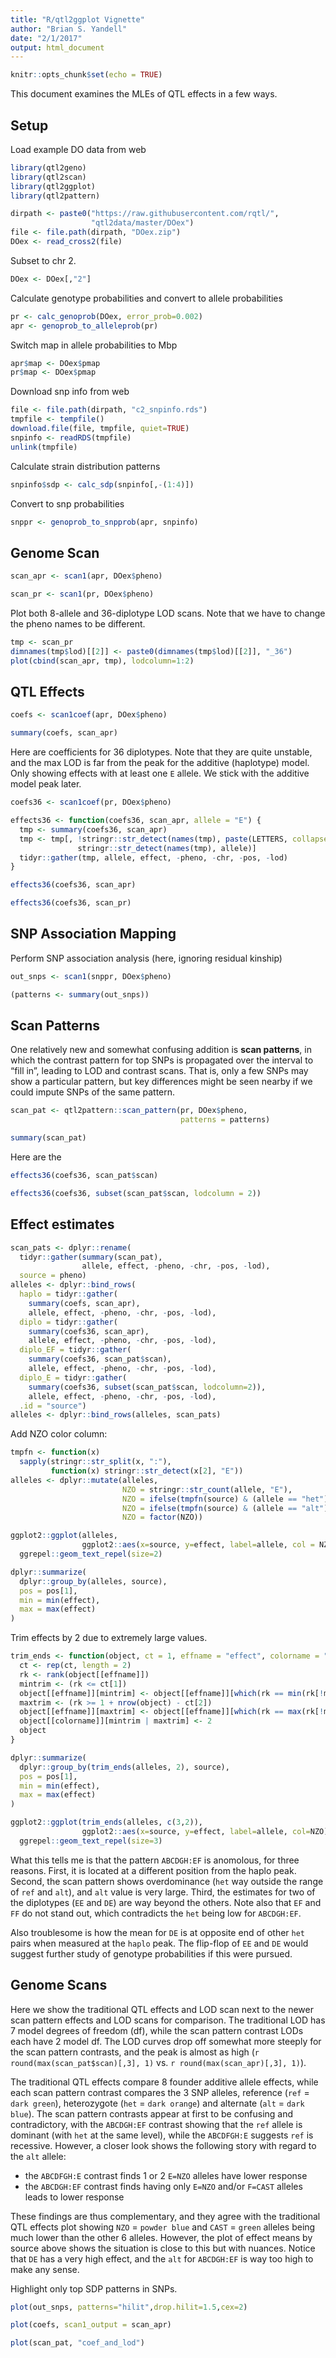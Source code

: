 ```yaml
---
title: "R/qtl2ggplot Vignette"
author: "Brian S. Yandell"
date: "2/1/2017"
output: html_document
---
```


```r
knitr::opts_chunk$set(echo = TRUE)
```

This document examines the MLEs of QTL effects in a few ways.

## Setup

Load example DO data from web

```r
library(qtl2geno)
library(qtl2scan)
library(qtl2ggplot)
library(qtl2pattern)
```

```r
dirpath <- paste0("https://raw.githubusercontent.com/rqtl/",
                  "qtl2data/master/DOex")
file <- file.path(dirpath, "DOex.zip")
DOex <- read_cross2(file)
```

Subset to chr 2.

```r
DOex <- DOex[,"2"]
```

Calculate genotype probabilities and convert to allele probabilities

```r
pr <- calc_genoprob(DOex, error_prob=0.002)
apr <- genoprob_to_alleleprob(pr)
```

Switch map in allele probabilities to Mbp

```r
apr$map <- DOex$pmap
pr$map <- DOex$pmap
```

Download snp info from web

```r
file <- file.path(dirpath, "c2_snpinfo.rds")
tmpfile <- tempfile()
download.file(file, tmpfile, quiet=TRUE)
snpinfo <- readRDS(tmpfile)
unlink(tmpfile)
```

Calculate strain distribution patterns

```r
snpinfo$sdp <- calc_sdp(snpinfo[,-(1:4)])
```

Convert to snp probabilities

```r
snppr <- genoprob_to_snpprob(apr, snpinfo)
```

## Genome Scan

```r
scan_apr <- scan1(apr, DOex$pheno)
```

```r
scan_pr <- scan1(pr, DOex$pheno)
```

Plot both 8-allele and 36-diplotype LOD scans. Note that we have to change the pheno names to be different.

```r
tmp <- scan_pr
dimnames(tmp$lod)[[2]] <- paste0(dimnames(tmp$lod)[[2]], "_36")
plot(cbind(scan_apr, tmp), lodcolumn=1:2)
```


## QTL Effects

```r
coefs <- scan1coef(apr, DOex$pheno)
```

```r
summary(coefs, scan_apr)
```

Here are coefficients for 36 diplotypes. Note that they are quite unstable, and the max LOD is far from the peak for the additive (haplotype) model. Only showing effects with at least one `E` allele. We stick with the additive model peak later.

```r
coefs36 <- scan1coef(pr, DOex$pheno)
```

```r
effects36 <- function(coefs36, scan_apr, allele = "E") {
  tmp <- summary(coefs36, scan_apr)
  tmp <- tmp[, !stringr::str_detect(names(tmp), paste(LETTERS, collapse="|")) | 
               stringr::str_detect(names(tmp), allele)]
  tidyr::gather(tmp, allele, effect, -pheno, -chr, -pos, -lod)
}
```

```r
effects36(coefs36, scan_apr)
```

```r
effects36(coefs36, scan_pr)
```

## SNP Association Mapping

Perform SNP association analysis (here, ignoring residual kinship)

```r
out_snps <- scan1(snppr, DOex$pheno)
```

```r
(patterns <- summary(out_snps))
```

## Scan Patterns

One relatively new and somewhat confusing addition is **scan patterns**, in which the contrast pattern for top SNPs is propagated over the interval to "fill in", leading to LOD and contrast scans. That is, only a few SNPs may show a particular pattern, but key differences might be seen nearby if we could impute SNPs of the same pattern.

```r
scan_pat <- qtl2pattern::scan_pattern(pr, DOex$pheno, 
                                      patterns = patterns)
```

```r
summary(scan_pat)
```

Here are the 
```r
effects36(coefs36, scan_pat$scan)
```

```r
effects36(coefs36, subset(scan_pat$scan, lodcolumn = 2))
```


## Effect estimates

```r
scan_pats <- dplyr::rename(
  tidyr::gather(summary(scan_pat),
                allele, effect, -pheno, -chr, -pos, -lod),
  source = pheno)
alleles <- dplyr::bind_rows(
  haplo = tidyr::gather(
    summary(coefs, scan_apr), 
    allele, effect, -pheno, -chr, -pos, -lod),
  diplo = tidyr::gather(
    summary(coefs36, scan_apr), 
    allele, effect, -pheno, -chr, -pos, -lod),
  diplo_EF = tidyr::gather(
    summary(coefs36, scan_pat$scan), 
    allele, effect, -pheno, -chr, -pos, -lod),
  diplo_E = tidyr::gather(
    summary(coefs36, subset(scan_pat$scan, lodcolumn=2)), 
    allele, effect, -pheno, -chr, -pos, -lod),
  .id = "source")
alleles <- dplyr::bind_rows(alleles, scan_pats)
```

Add NZO color column:

```r
tmpfn <- function(x) 
  sapply(stringr::str_split(x, ":"), 
         function(x) stringr::str_detect(x[2], "E"))
alleles <- dplyr::mutate(alleles,
                         NZO = stringr::str_count(allele, "E"),
                         NZO = ifelse(tmpfn(source) & (allele == "het"), 1, NZO),
                         NZO = ifelse(tmpfn(source) & (allele == "alt"), 2, NZO),
                         NZO = factor(NZO))

```

```r
ggplot2::ggplot(alleles, 
                ggplot2::aes(x=source, y=effect, label=allele, col = NZO)) +
  ggrepel::geom_text_repel(size=2)
```

```r
dplyr::summarize(
  dplyr::group_by(alleles, source),
  pos = pos[1],
  min = min(effect),
  max = max(effect)
)
```

Trim effects by 2 due to extremely large values.

```r
trim_ends <- function(object, ct = 1, effname = "effect", colorname = "NZO") {
  ct <- rep(ct, length = 2)
  rk <- rank(object[[effname]])
  mintrim <- (rk <= ct[1])
  object[[effname]][mintrim] <- object[[effname]][which(rk == min(rk[!mintrim]))[1]]
  maxtrim <- (rk >= 1 + nrow(object) - ct[2])
  object[[effname]][maxtrim] <- object[[effname]][which(rk == max(rk[!maxtrim]))[1]]
  object[[colorname]][mintrim | maxtrim] <- 2
  object
}
```

```r
dplyr::summarize(
  dplyr::group_by(trim_ends(alleles, 2), source),
  pos = pos[1],
  min = min(effect),
  max = max(effect)
)
```

```r
ggplot2::ggplot(trim_ends(alleles, c(3,2)), 
                ggplot2::aes(x=source, y=effect, label=allele, col=NZO)) +
  ggrepel::geom_text_repel(size=3)
```

What this tells me is that the pattern `ABCDGH:EF` is anomolous, for three reasons. First, it is located at a different position from the haplo peak. Second, the scan pattern shows overdominance (`het` way outside the range of `ref` and `alt`), and `alt` value is very large. Third, the estimates for two of the diplotypes (`EE` and `DE`) are way beyond the others. Note also that `EF` and `FF` do not stand out, which contradicts the `het` being low for `ABCDGH:EF`. 

Also troublesome is how the mean for `DE` is at opposite end of other `het` pairs when measured at the `haplo` peak. The flip-flop of `EE` and `DE` would suggest further study of genotype probabilities if this were pursued.

## Genome Scans

Here we show the traditional QTL effects and LOD scan next to the newer scan pattern effects and LOD scans for comparison. The traditional LOD has 7 model degrees of freedom (df), while the scan pattern contrast LODs each have 2 model df. The LOD curves drop off somewhat more steeply for the scan pattern contrasts, and the peak is almost as high (`r round(max(scan_pat$scan)[,3], 1)` vs. `r round(max(scan_apr)[,3], 1)`).

The traditional QTL effects compare 8 founder additive allele effects, 
while each scan pattern contrast compares the 3 SNP alleles,
reference (`ref` = `dark green`), 
heterozygote (`het` = `dark orange`) and 
alternate (`alt` = `dark blue`).
The scan pattern contrasts appear at first to be confusing and contradictory, with the `ABCDGH:EF` contrast showing that the `ref` allele is dominant (with `het` at the same level), while the `ABCDFGH:E` suggests `ref` is recessive. However, a closer look shows the following story with regard to the `alt` allele:

* the `ABCDFGH:E` contrast finds 1 or 2 `E=NZO` alleles have lower response
* the `ABCDGH:EF` contrast finds having only `E=NZO` and/or `F=CAST` alleles leads to lower response

These findings are thus complementary, and they agree with the traditional QTL effects plot showing `NZO` = `powder blue` and `CAST` = `green` alleles being much lower than the other 6 alleles.
However, the plot of effect means by source above shows the situation is close to this but with nuances. Notice that `DE` has a very high effect, and the `alt` for `ABCDGH:EF` is way too high to make any sense.

Highlight only top SDP patterns in SNPs.

```r
plot(out_snps, patterns="hilit",drop.hilit=1.5,cex=2)
```

```r
plot(coefs, scan1_output = scan_apr)
```

```r
plot(scan_pat, "coef_and_lod")
```

